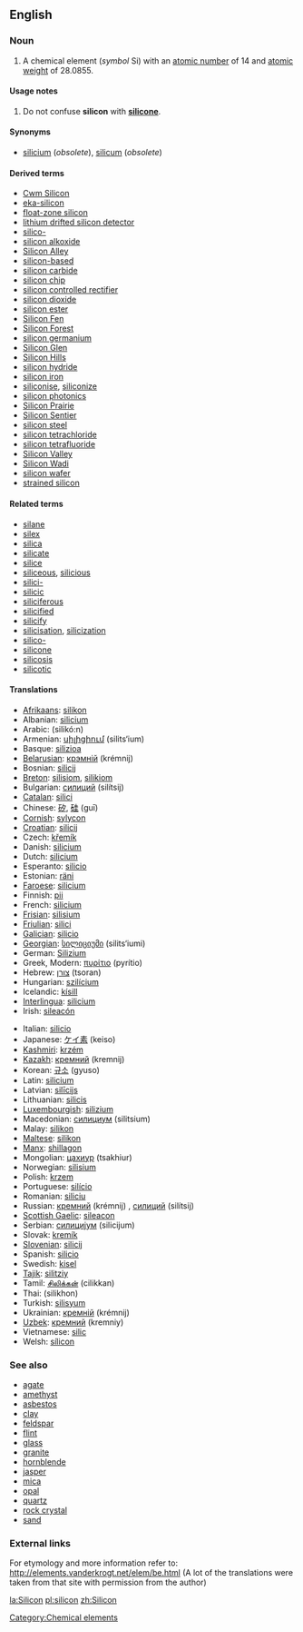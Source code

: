 ==English==
===Noun===
{{elements|Si|aluminium|Al|phosphorus|P}}
{{en-noun-unc}}
{{wikipedia}}

#A chemical element (''symbol'' Si) with an [[atomic number]] of 14 and [[atomic weight]] of 28.0855.

====Usage notes====
#Do not confuse '''silicon''' with '''[[silicone]]'''.

====Synonyms====
*[[silicium]] (''obsolete''), [[silicum]] (''obsolete'')

====Derived terms====
*[[Cwm Silicon]]
*[[eka-silicon]]
*[[float-zone silicon]]
*[[lithium drifted silicon detector]]
*[[silico-]]
*[[silicon alkoxide]]
*[[Silicon Alley]]
*[[silicon-based]]<!--life-->
*[[silicon carbide]]
*[[silicon chip]]
*[[silicon controlled rectifier]]
*[[silicon dioxide]]
*[[silicon ester]]
*[[Silicon Fen]]
*[[Silicon Forest]]
*[[silicon germanium]]
*[[Silicon Glen]]
*[[Silicon Hills]]
*[[silicon hydride]]
*[[silicon iron]]
*[[siliconise]], [[siliconize]]
*[[silicon photonics]]
*[[Silicon Prairie]]
*[[Silicon Sentier]]
*[[silicon steel]]
*[[silicon tetrachloride]]
*[[silicon tetrafluoride]]
*[[Silicon Valley]]
*[[Silicon Wadi]]
*[[silicon wafer]]
*[[strained silicon]]

====Related terms====
*[[silane]]
*[[silex]]
*[[silica]]
*[[silicate]]
*[[silice]]
*[[siliceous]], [[silicious]]
*[[silici-]]
*[[silicic]]
*[[siliciferous]]
*[[silicified]]
*[[silicify]]
*[[silicisation]], [[silicization]]
*[[silico-]]
*[[silicone]]
*[[silicosis]]
*[[silicotic]]

==== Translations ====
{{top}}
*[[Afrikaans]]: [[silikon]]
*Albanian: [[silicium#Albanian|silicium]]
*Arabic: {{ARchar|[[سيلكون]]}} (silikó:n)
*Armenian: [[սիլիցիում]] (silits‘ium)
*Basque: [[silizioa]]
*[[Belarusian]]: [[крэмнiй]] (krémnij) {{m}}
*Bosnian: [[silicij]]
*[[Breton]]: [[silisiom]], [[silikiom]] {{m}}
*Bulgarian: [[силиций]] (silítsij) {{m}}
*[[Catalan]]: [[silici]] 
*Chinese: [[矽]], [[硅]] (guī)
*[[Cornish]]: [[sylycon]]
*[[Croatian]]: [[silicij]]
*Czech: [[křemík]]
*Danish: [[silicium#Danish|silicium]]
*Dutch: [[silicium#Dutch|silicium]] {{n}}
*Esperanto: [[silicio#Esperanto|silicio]]
*Estonian: [[räni]]
*[[Faroese]]: [[silicium#Faroese|silicium]]
*Finnish: [[pii]]
*French: [[silicium#French|silicium]] {{m}} 
*[[Frisian]]: [[silisium]]
*[[Friulian]]: [[silici]]
*[[Galician]]: [[silicio]]
*[[Georgian]]: [[სილიციუმი]] (silits‘iumi)
*German: [[Silizium]] {{n}}
*Greek, Modern: [[πυρίτιο]] (pyrítio) {{n}}
*Hebrew: [[צורן]] (tsoran)
*Hungarian: [[szilícium]]
*Icelandic: [[kísill]]
*[[Interlingua]]: [[silicium#Interlingua|silicium]]
*Irish: [[sileacón]]
{{mid}}
*Italian: [[silicio#Italian|silicio]] {{m}}
*Japanese: [[ケイ素]] (keiso)
*[[Kashmiri]]: [[krzém]]
*[[Kazakh]]: [[кремний]] (kremnij)
*Korean: [[규소]] (gyuso)
*Latin: [[silicium#Latin|silicium]]
*Latvian: [[silīcijs]]
*Lithuanian: [[silicis]]
*[[Luxembourgish]]: [[silizium]]
*Macedonian: [[силициум]] (silitsium)
*Malay: [[silikon]]
*[[Maltese]]: [[silikon]]
*[[Manx]]: [[shillagon]]
*Mongolian: [[цахиур]] (tsakhiur)
*Norwegian: [[silisium]]
*Polish: [[krzem]] {{m}}
*Portuguese: [[silício]] {{m}}
*Romanian: [[siliciu]] {{n}}
*Russian: [[кремний]] (krémnij) {{m}}, [[силиций]] (silítsij) {{m}}
*[[Scottish Gaelic]]: [[sileacon]]
*Serbian: [[силициjум]] (silicijum) {{m}}
*Slovak: [[kremík]] {{m}}
*[[Slovenian]]: [[silicij]]
*Spanish: [[silicio#Spanish|silicio]] {{m}}
*Swedish: [[kisel]]
*[[Tajik]]: [[silitziy]]
*Tamil: [[சிலிக்கன்]] (cilikkan)
*Thai: {{THchar|[[ซิลิคอน]]}} (silikhon)
*Turkish: [[silisyum]]
*Ukrainian: [[кремнiй]] (krémnij) {{m}}
*[[Uzbek]]: [[кремний]] (kremniy)
*Vietnamese: [[silic]]
*Welsh: [[sílicon]]
{{bottom}}

===See also===
*[[agate]]
*[[amethyst]]
*[[asbestos]]
*[[clay]]
*[[feldspar]]
*[[flint]]
*[[glass]]
*[[granite]]
*[[hornblende]]
*[[jasper]]
*[[mica]]
*[[opal]]
*[[quartz]]
*[[rock crystal]]
*[[sand]]

===External links===
For etymology and more information refer to:
http://elements.vanderkrogt.net/elem/be.html
(A lot of the translations were taken from that site with permission from the author)

[[Category:Chemical elements]]

[[la:Silicon]]
[[pl:silicon]]
[[zh:Silicon]]